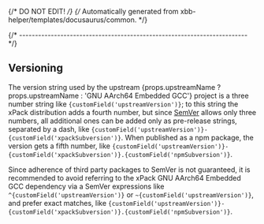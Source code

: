 {/* DO NOT EDIT! */}
{/* Automatically generated from xbb-helper/templates/docusaurus/common. */}




{/* ------------------------------------------------------------------------ */}

## Versioning

The version string used by the
upstream {props.upstreamName ? props.upstreamName : 'GNU AArch64 Embedded GCC'} project
is a three number string
like <code>{customField('upstreamVersion')}</code>;
to this string the xPack distribution adds a fourth number,
but since [SemVer](https://semver.org) allows only three numbers,
all additional ones can
be added only as pre-release strings, separated by a dash,
like <code>{customField('upstreamVersion')}-{customField('xpackSubversion')}</code>. When
published as a npm package, the version gets
a fifth number,
like <code>{customField('upstreamVersion')}-{customField('xpackSubversion')}.{customField('npmSubversion')}</code>.

Since adherence of third party packages to SemVer is not guaranteed,
it is recommended to avoid referring to the xPack GNU AArch64 Embedded GCC dependency via
a SemVer expressions
like <code>^{customField('upstreamVersion')}</code> or <code>~{customField('upstreamVersion')}</code>, and
prefer exact matches,
like <code>{customField('upstreamVersion')}-{customField('xpackSubversion')}.{customField('npmSubversion')}</code>.

